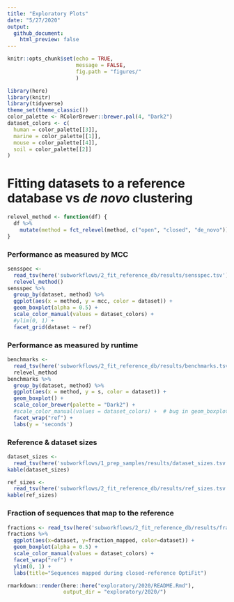 ```yaml
---
title: "Exploratory Plots"
date: "5/27/2020"
output: 
  github_document:
    html_preview: false
---
```


```r
knitr::opts_chunk$set(echo = TRUE,
                      message = FALSE,
                      fig.path = "figures/"
                      )
```
```r
library(here)
library(knitr)
library(tidyverse)
theme_set(theme_classic())
color_palette <- RColorBrewer::brewer.pal(4, "Dark2")
dataset_colors <- c(
  human = color_palette[[3]],
  marine = color_palette[[1]],
  mouse = color_palette[[4]],
  soil = color_palette[[2]]
)
```

# Fitting datasets to a reference database vs _de novo_ clustering
```r
relevel_method <- function(df) {
  df %>%
    mutate(method = fct_relevel(method, c("open", "closed", "de_novo")))
}
```


### Performance as measured by MCC
```r
sensspec <-
  read_tsv(here('subworkflows/2_fit_reference_db/results/sensspec.tsv')) %>%
  relevel_method()
sensspec %>%
  group_by(dataset, method) %>%
  ggplot(aes(x = method, y = mcc, color = dataset)) +
  geom_boxplot(alpha = 0.5) +
  scale_color_manual(values = dataset_colors) +
  #ylim(0, 1) +
  facet_grid(dataset ~ ref)
```

### Performance as measured by runtime
```r
benchmarks <-
  read_tsv(here('subworkflows/2_fit_reference_db/results/benchmarks.tsv')) %>%
  relevel_method
benchmarks %>%
  group_by(dataset, method) %>%
  ggplot(aes(x = method, y = s, color = dataset)) +
  geom_boxplot() +
  scale_color_brewer(palette = "Dark2") +
  #scale_color_manual(values = dataset_colors) +  # bug in geom_boxplot with manual colors?
  facet_wrap("ref") +
  labs(y = 'seconds')
```

### Reference & dataset sizes
```r
dataset_sizes <-
  read_tsv(here('subworkflows/1_prep_samples/results/dataset_sizes.tsv'))
kable(dataset_sizes)
```

```r
ref_sizes <-
  read_tsv(here('subworkflows/2_fit_reference_db/results/ref_sizes.tsv'))
kable(ref_sizes)
```


### Fraction of sequences that map to the reference
```r
fractions <- read_tsv(here('subworkflows/2_fit_reference_db/results/fraction_reads_mapped.tsv'))
fractions %>% 
  ggplot(aes(x=dataset, y=fraction_mapped, color=dataset)) +
  geom_boxplot(alpha = 0.5) +
  scale_color_manual(values = dataset_colors) +
  facet_wrap("ref") +
  ylim(0, 1) +
  labs(title="Sequences mapped during closed-reference OptiFit")
```






```r
rmarkdown::render(here::here("exploratory/2020/README.Rmd"), 
                  output_dir = "exploratory/2020/")
```


